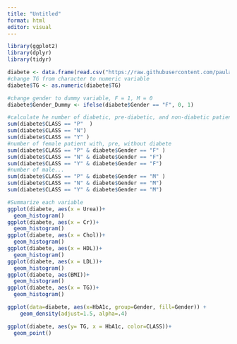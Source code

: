---
title: "Untitled"
format: html
editor: visual
---

```{r}
library(ggplot2)
library(dplyr)
library(tidyr)
```

```{r}
diabete <- data.frame(read.csv("https://raw.githubusercontent.com/paulaarraiza/diabetes_dataset/main/diabetes_dataset.csv"))
#change TG from character to numeric variable
diabete$TG <- as.numeric(diabete$TG)
```

```{r}
#change gender to dummy variable, F = 1, M = 0
diabete$Gender_Dummy <- ifelse(diabete$Gender == "F", 0, 1)
```

```{r}
#calculate he number of diabetic, pre-diabetic, and non-diabetic patient
sum(diabete$CLASS == "P"  )
sum(diabete$CLASS == "N")
sum(diabete$CLASS == "Y" )
#number of female patient with, pre, without diabete
sum(diabete$CLASS == "P" & diabete$Gender == "F" )
sum(diabete$CLASS == "N" & diabete$Gender == "F")
sum(diabete$CLASS == "Y" & diabete$Gender == "F")
#number of male...
sum(diabete$CLASS == "P" & diabete$Gender == "M" )
sum(diabete$CLASS == "N" & diabete$Gender == "M")
sum(diabete$CLASS == "Y" & diabete$Gender == "M")
```


```{r}
#Summarize each variable
ggplot(diabete, aes(x = Urea))+
  geom_histogram()
ggplot(diabete, aes(x = Cr))+
  geom_histogram()
ggplot(diabete, aes(x = Chol))+
  geom_histogram()
ggplot(diabete, aes(x = HDL))+
  geom_histogram()
ggplot(diabete, aes(x = LDL))+
  geom_histogram()
ggplot(diabete, aes(BMI))+
  geom_histogram()
ggplot(diabete, aes(x = TG))+
  geom_histogram()
```


```{r}
ggplot(data=diabete, aes(x=HbA1c, group=Gender, fill=Gender)) +
    geom_density(adjust=1.5, alpha=.4)
```

```{r}
ggplot(diabete, aes(y= TG, x = HbA1c, color=CLASS))+
  geom_point()
```
